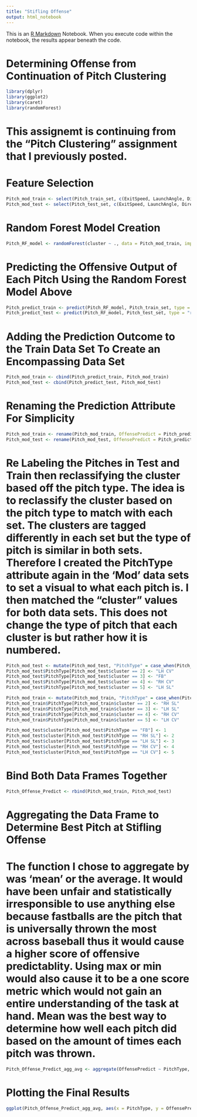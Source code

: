 ```yaml
---
title: "Stifling Offense"
output: html_notebook
---
```


This is an [R Markdown](http://rmarkdown.rstudio.com) Notebook. When you execute code within the notebook, the results appear beneath the code. 

# Determining Offense from Continuation of Pitch Clustering

```r
library(dplyr)
library(ggplot2)
library(caret)
library(randomForest)
```

# This assignemt is continuing from the "Pitch Clustering" assignment that I previously posted.

# Feature Selection

```r
Pitch_mod_train <- select(Pitch_train_set, c(ExitSpeed, LaunchAngle, Direction, cluster))
Pitch_mod_test <- select(Pitch_test_set, c(ExitSpeed, LaunchAngle, Direction, cluster))
```

# Random Forest Model Creation

```r
Pitch_RF_model <- randomForest(cluster ~ ., data = Pitch_mod_train, importance = TRUE, ntrees = 10, nodesize = 1, maxnodes = 10)
```

# Predicting the Offensive Output of Each Pitch Using the Random Forest Model Above

```r
Pitch_predict_train <- predict(Pitch_RF_model, Pitch_train_set, type = "response")
Pitch_predict_test <- predict(Pitch_RF_model, Pitch_test_set, type = "response")
```

# Adding the Prediction Outcome to the Train Data Set To Create an Encompassing Data Set

```r
Pitch_mod_train <- cbind(Pitch_predict_train, Pitch_mod_train)
Pitch_mod_test <- cbind(Pitch_predict_test, Pitch_mod_test)
```

# Renaming the Prediction Attribute For Simplicity

```r
Pitch_mod_train <- rename(Pitch_mod_train, OffensePredict = Pitch_predict_train)
Pitch_mod_test <- rename(Pitch_mod_test, OffensePredict = Pitch_predict_test)
```

# Re Labeling the Pitches in Test and Train then reclassifying the cluster based off the pitch type. The idea is to reclassify the cluster based on the pitch type to match with each set. The clusters are tagged differently in each set but the type of pitch is similar in both sets. Therefore I created the PitchType attribute again in the 'Mod' data sets to set a visual to what each pitch is. I then matched the "cluster" values for both data sets. This does not change the type of pitch that each cluster is but rather how it is numbered. 

```r
Pitch_mod_test <- mutate(Pitch_mod_test, "PitchType" = case_when(Pitch_mod_test$cluster == 1 ~ "RH SL"))
Pitch_mod_test$PitchType[Pitch_mod_test$cluster == 2] <- "LH CV"
Pitch_mod_test$PitchType[Pitch_mod_test$cluster == 3] <- "FB"
Pitch_mod_test$PitchType[Pitch_mod_test$cluster == 4] <- "RH CV"
Pitch_mod_test$PitchType[Pitch_mod_test$cluster == 5] <- "LH SL"

Pitch_mod_train <- mutate(Pitch_mod_train, "PitchType" = case_when(Pitch_mod_train$cluster == 1 ~ "FB"))
Pitch_mod_train$PitchType[Pitch_mod_train$cluster == 2] <- "RH SL"
Pitch_mod_train$PitchType[Pitch_mod_train$cluster == 3] <- "LH SL"
Pitch_mod_train$PitchType[Pitch_mod_train$cluster == 4] <- "RH CV"
Pitch_mod_train$PitchType[Pitch_mod_train$cluster == 5] <- "LH CV"

Pitch_mod_test$cluster[Pitch_mod_test$PitchType == "FB"] <- 1
Pitch_mod_test$cluster[Pitch_mod_test$PitchType == "RH SL"] <- 2
Pitch_mod_test$cluster[Pitch_mod_test$PitchType == "LH SL"] <- 3
Pitch_mod_test$cluster[Pitch_mod_test$PitchType == "RH CV"] <- 4
Pitch_mod_test$cluster[Pitch_mod_test$PitchType == "LH CV"] <- 5
```


# Bind Both Data Frames Together

```r
Pitch_Offense_Predict <- rbind(Pitch_mod_train, Pitch_mod_test)
```

# Aggregating the Data Frame to Determine Best Pitch at Stifling Offense

#   The function I chose to aggregate by was 'mean' or the average. It would have been unfair and statistically irresponsible to use anything else because fastballs are the pitch that is universally thrown the most across baseball thus it would cause a higher score of offensive predictablity. Using max or min would also cause it to be a one score metric which would not gain an entire understanding of the task at hand. Mean was the best way to determine how well each pitch did based on the amount of times each pitch was thrown.

```r
Pitch_Offense_Predict_agg_avg <- aggregate(OffensePredict ~ PitchType, data = Pitch_Offense_Predict, FUN = mean)
```

# Plotting the Final Results

```r
ggplot(Pitch_Offense_Predict_agg_avg, aes(x = PitchType, y = OffensePredict, fill = PitchType)) + geom_bar(stat = "identity") + labs(title = "Predicting Offense Graph", x = "Type of Pitch", y = "Offensive Score") + scale_fill_manual(values = c("FB" = "blue", "LH CV" = "red", "LH SL" = "orange", "RH CV" = "black", "RH SL" = "green"))
```

